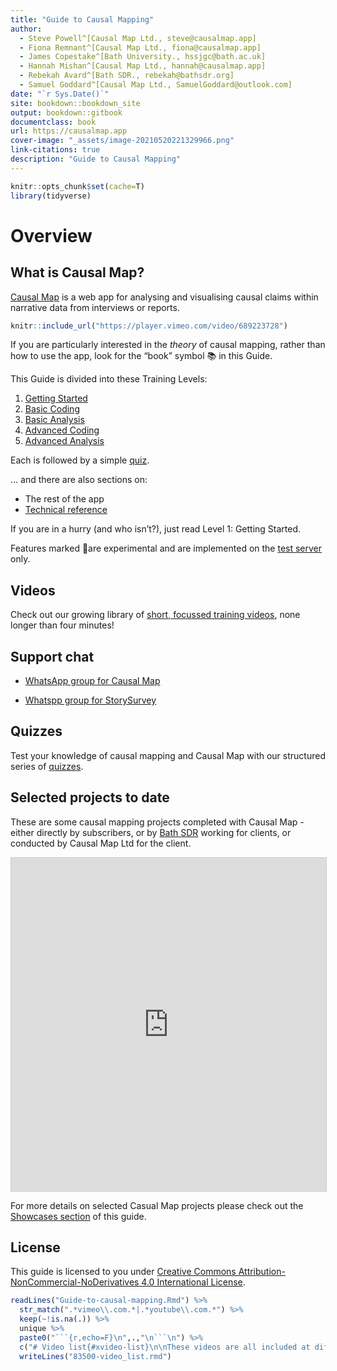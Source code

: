 ```yaml
---
title: "Guide to Causal Mapping"
author:
  - Steve Powell^[Causal Map Ltd., steve@causalmap.app]
  - Fiona Remnant^[Causal Map Ltd., fiona@causalmap.app]
  - James Copestake^[Bath University., hssjgc@bath.ac.uk]
  - Hannah Mishan^[Causal Map Ltd., hannah@causalmap.app]
  - Rebekah Avard^[Bath SDR., rebekah@bathsdr.org]
  - Samuel Goddard^[Causal Map Ltd., SamuelGoddard@outlook.com]
date: "`r Sys.Date()`"
site: bookdown::bookdown_site
output: bookdown::gitbook
documentclass: book
url: https://causalmap.app
cover-image: "_assets/image-20210520221329966.png"
link-citations: true
description: "Guide to Causal Mapping"
---
```


```r
knitr::opts_chunk$set(cache=T)
library(tidyverse)
```

# Overview

## What is Causal Map?

[Causal Map](https://causalmap.app/) is a web app for analysing and visualising causal claims within narrative data from interviews or reports. 

```r
knitr::include_url("https://player.vimeo.com/video/689223728")
```





If you are particularly interested in the *theory* of causal mapping, rather than how to use the app, look for the "book" symbol 📚 in this Guide.

This Guide is divided into these Training Levels:

1. [Getting Started](#xlevel1)
2. [Basic Coding](#xlevel2)
3. [Basic Analysis](#xlevel3)
4. [Advanced Coding](#xlevel4)
5. [Advanced Analysis](#xlevel5)

Each is followed by a simple [quiz](https://causalmap.shinyapps.io/quizzes/). 

... and there are also sections on:

- The rest of the app
- [Technical reference](#xlevel7)

If you are in a hurry (and who isn't?), just read Level 1: Getting Started.

Features marked 🧪are experimental and are implemented on the [test server](https://causalmap.shinyapps.io/CM2test) only.



## Videos

Check out our growing library of [short, focussed training videos](#xvideo-list), none longer than four minutes!

## Support chat

- [WhatsApp group for Causal Map](https://chat.whatsapp.com/KwWn0lfpHuR0qJKtkuGZUA)

- [Whatspp group for StorySurvey](https://chat.whatsapp.com/CdlkCKV8bP7ATYc4nioL0T) 


## Quizzes

Test your knowledge of causal mapping and Causal Map with our structured series of [quizzes](https://causalmap.shinyapps.io/quizzes/).

## Selected projects to date

These are some causal mapping projects completed with Causal Map - either directly by subscribers, or by [Bath SDR](https://bathsdr.org) working for clients, or conducted by Causal Map Ltd for the client.

<iframe class="airtable-embed" src="https://airtable.com/embed/shrlHVXucgPfsNPnw?backgroundColor=red&viewControls=on" frameborder="0" onmousewheel="" width="100%" height="533" style="background: transparent; border: 1px solid #ccc;"></iframe>

For more details on selected Casual Map projects please check out the [Showcases section](#xshowcases) of this guide.

## License {.unnumbered}

This guide is licensed to you under [Creative Commons Attribution-NonCommercial-NoDerivatives 4.0 International License](http://creativecommons.org/licenses/by-nc-nd/4.0/).




```r

readLines("Guide-to-causal-mapping.Rmd") %>% 
  str_match(".*vimeo\\.com.*|.*youtube\\.com.*") %>% 
  keep(~!is.na(.)) %>% 
  unique %>% 
  paste0("```{r,echo=F}\n",.,"\n```\n") %>% 
  c("# Video list{#xvideo-list}\n\nThese videos are all included at different points in the Guide. If you love videos, here they are again in one place. Feel free to binge. Tip: if you play a video, you can press 'Picture in picture' and then switch to the app, and you can follow (and even resize) the video.",.) %>% 
  writeLines("83500-video_list.rmd")

```
